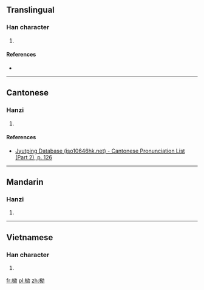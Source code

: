 ==Translingual==

===Han character===
{{Han char|rn=75|rad=木|as=05|sn=9|four=4492<sub>7</sub>|canj=木女戈尸 (DVIS)|ids=⿰[[木]][[幼]]}}

# {{defn|Han|sort=木05}}

====References====
* {{Han ref|kx=0520.150|dkj=14651|dj=0908.100|hdz=21192.040|uh=67EA|ud=26602|bh=CF62|bd=53090}}

----

==Cantonese==

===Hanzi===
{{yue-hanzi|jyut=[[au1]], [[ngau1]]|y=au1, ngau1}}

# {{defn|lang=yue|sort=木05}}

====References====
*[http://www.iso10646hk.net/jp/document/download.jsp Jyutping Database (iso10646hk.net) - Cantonese Pronunciation List (Part 2), p. 126]

----

==Mandarin==

===Hanzi===
{{cmn-hanzi|pin=[[āo]] ([[ao1]])|wg=ao<sup>1</sup>}}

# {{defn|lang=cmn|sort=木05}}

----

==Vietnamese==

===Han character===
{{vi-readings|rs=木05| hanviet = ấu}}

# {{defn|lang=vi|sort=木05}}

[[fr:柪]]
[[pl:柪]]
[[zh:柪]]